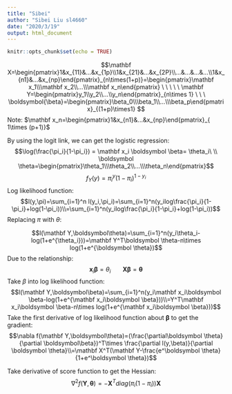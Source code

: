 ```yaml
---
title: "Sibei"
author: "Sibei Liu sl4660"
date: "2020/3/19"
output: html_document
---
```


```r
knitr::opts_chunk$set(echo = TRUE)
```

$$\mathbf X=\begin{pmatrix}1&x_{11}&...&x_{1p}\\1&x_{21}&...&x_{2P}\\...&...&...&...\\1&x_{n1}&...&x_{np}\end{pmatrix}_{n\times(1+p)}=\begin{pmatrix}\mathbf x_1\\\mathbf x_2\\...\\\mathbf x_n\end{pmatrix}     \ \ \ \ \  \mathbf Y=\begin{pmatrix}y_1\\y_2\\...\\y_n\end{pmatrix}_{n\times 1} \ \ \ \boldsymbol{\beta}=\begin{pmatrix}\beta_0\\\beta_1\\...\\\beta_p\end{pmatrix}_{(1+p)\times1} $$
Note: $\mathbf x_n=\begin{pmatrix}1&x_{n1}&...&x_{np}\end{pmatrix}_{ 1\times (p+1)}$

By using the logit link, we can get the logistic regression:
$$\log(\frac{\pi_i}{1-\pi_i}) = \mathbf x_i \boldsymbol \beta= \theta_i\ \\ \boldsymbol \theta=\begin{pmatrix}\theta_1\\\theta_2\\...\\\theta_n\end{pmatrix}$$
\n
$$f_{Y}(y)=\pi_i^y(1-\pi_i)^{1-y_i}$$
Log likelihood function:
$$l(y,\pi)=\sum_{i=1}^n l(y_i,\pi_i)=\sum_{i=1}^n(y_ilog\frac{\pi_i}{1-\pi_i}+log(1-\pi_i))\\=\sum_{i=1}^n(y_ilog\frac{\pi_i}{1-\pi_i}+log(1-\pi_i))$$
Replacing $\pi$ with $\theta$:

$$l(\mathbf Y,\boldsymbol\theta)=\sum_{i=1}^n(y_i\theta_i-log(1+e^{\theta_i}))=\mathbf Y^T\boldsymbol \theta-n\times log(1+e^{\boldsymbol \theta})$$
Due to the relationship:
$$\mathbf x_i \boldsymbol \beta= \theta_i \ \ \ \ \ \ \ \mathbf X\boldsymbol \beta=\boldsymbol \theta $$
Take $\beta$ into log likelihood function:
$$l(\mathbf Y,\boldsymbol\beta)=\sum_{i=1}^n(y_i\mathbf x_i\boldsymbol \beta-log(1+e^{\mathbf x_i\boldsymbol \beta}))\\=Y^T\mathbf x_i\boldsymbol \beta-n\times log(1+e^{\mathbf x_i\boldsymbol \beta}))$$
Take the first derivative of log likelihood function about $\boldsymbol \beta$ to get the gradient:
$$\nabla f(\mathbf Y,\boldsymbol\theta)=(\frac{\partial\boldsymbol \theta}{\partial \boldsymbol\beta})^T\times \frac{\partial l(y,\beta)}{\partial \boldsymbol \theta}\\=\mathbf X^T(\mathbf Y-\frac{e^\boldsymbol \theta}{1+e^\boldsymbol \theta})$$

Take derivative of score function to get the Hessian:
$$\nabla^2 f(\mathbf Y,\boldsymbol\theta)=-\mathbf X^Tdiag(\pi_i(1-\pi_i))\mathbf X$$
